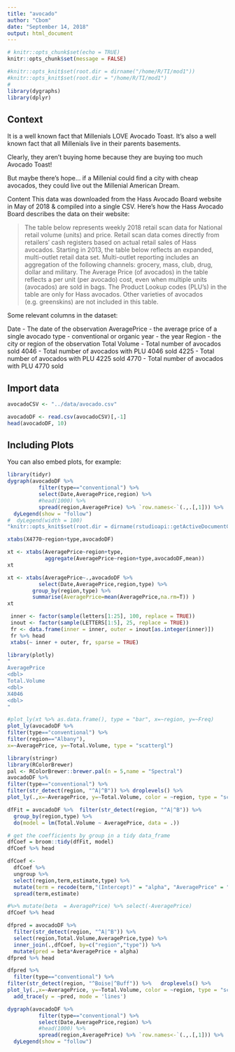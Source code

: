 ```yaml
---
title: "avocado"
author: "Cbom"
date: "September 14, 2018"
output: html_document
---
```


```r
# knitr::opts_chunk$set(echo = TRUE)
knitr::opts_chunk$set(message = FALSE)

#knitr::opts_knit$set(root.dir = dirname("/home/R/TI/mod1"))
#knitr::opts_knit$set(root.dir = "/home/R/TI/mod1")
# 
library(dygraphs)
library(dplyr)
```

## Context
It is a well known fact that Millenials LOVE Avocado Toast. It's also a well known fact that all Millenials live in their parents basements.

Clearly, they aren't buying home because they are buying too much Avocado Toast!

But maybe there's hope... if a Millenial could find a city with cheap avocados, they could live out the Millenial American Dream.

Content
This data was downloaded from the Hass Avocado Board website in May of 2018 & compiled into a single CSV. Here's how the Hass Avocado Board describes the data on their website:

> The table below represents weekly 2018 retail scan data for National retail volume (units) and price. Retail scan data comes directly from retailers’ cash registers based on actual retail sales of Hass avocados. Starting in 2013, the table below reflects an expanded, multi-outlet retail data set. Multi-outlet reporting includes an aggregation of the following channels: grocery, mass, club, drug, dollar and military. The Average Price (of avocados) in the table reflects a per unit (per avocado) cost, even when multiple units (avocados) are sold in bags. The Product Lookup codes (PLU’s) in the table are only for Hass avocados. Other varieties of avocados (e.g. greenskins) are not included in this table.

Some relevant columns in the dataset:

Date - The date of the observation
AveragePrice - the average price of a single avocado
type - conventional or organic
year - the year
Region - the city or region of the observation
Total Volume - Total number of avocados sold
4046 - Total number of avocados with PLU 4046 sold
4225 - Total number of avocados with PLU 4225 sold
4770 - Total number of avocados with PLU 4770 sold


## Import data




```r
avocadoCSV <- "../data/avocado.csv"

avocadoDF <- read.csv(avocadoCSV)[,-1]
head(avocadoDF, 10)
```

## Including Plots

You can also embed plots, for example:

```r
library(tidyr)
dygraph(avocadoDF %>%
          filter(type=="conventional") %>%
          select(Date,AveragePrice,region) %>%
          #head(1000) %>%
          spread(region,AveragePrice) %>% `row.names<-`(.,.[,1])) %>% 
  dyLegend(show = "follow")
#  dyLegend(width = 100)
"knitr::opts_knit$set(root.dir = dirname(rstudioapi::getActiveDocumentContext()$path))"

```

```r
xtabs(X4770~region+type,avocadoDF)
```


```r
xt <- xtabs(AveragePrice~region+type,
            aggregate(AveragePrice~region+type,avocadoDF,mean))
xt
```


```r
xt <- xtabs(AveragePrice~.,avocadoDF %>%
          select(Date,AveragePrice,region,type) %>%
        group_by(region,type) %>%
        summarise(AveragePrice=mean(AveragePrice,na.rm=T)) ) 
xt
```

```r
 inner <- factor(sample(letters[1:25], 100, replace = TRUE))
 inout <- factor(sample(LETTERS[1:5], 25, replace = TRUE))
 fr <- data.frame(inner = inner, outer = inout[as.integer(inner)])
 fr %>% head
 xtabs(~ inner + outer, fr, sparse = TRUE)
```


```r
library(plotly)
"
AveragePrice
<dbl>
Total.Volume
<dbl>
X4046
<dbl>
"

#plot_ly(xt %>% as.data.frame(), type = "bar", x=~region, y=~Freq)
plot_ly(avocadoDF %>%
filter(type=="conventional") %>%
filter(region=="Albany"),
x=~AveragePrice, y=~Total.Volume, type = "scattergl")
```
```r
library(stringr)
library(RColorBrewer)
pal <- RColorBrewer::brewer.pal(n = 5,name = "Spectral") 
avocadoDF %>%
filter(type=="conventional") %>%
filter(str_detect(region, "^A|^B")) %>% droplevels() %>%  
plot_ly(.,x=~AveragePrice, y=~Total.Volume, color = ~region, type = "scattergl", colors = pal)
```


```r
dfFit = avocadoDF %>%  filter(str_detect(region, "^A|^B")) %>% 
  group_by(region,type) %>%
  do(model = lm(Total.Volume ~ AveragePrice, data = .))

# get the coefficients by group in a tidy data_frame
dfCoef = broom::tidy(dfFit, model)
dfCoef %>% head
```
```r
dfCoef <- 
  dfCoef %>%
  ungroup %>%
  select(region,term,estimate,type) %>%
  mutate(term = recode(term,"(Intercept)" = "alpha", "AveragePrice" = "beta")) %>%
  spread(term,estimate) 

#%>% mutate(beta  = AveragePrice) %>% select(-AveragePrice)
dfCoef %>% head
```

```r
dfpred = avocadoDF %>%
  filter(str_detect(region, "^A|^B")) %>%
  select(region,Total.Volume,AveragePrice,type) %>% 
  inner_join(.,dfCoef, by=c("region","type")) %>% 
  mutate(pred = beta*AveragePrice + alpha)
dfpred %>% head
```

```r
dfpred %>% 
  filter(type=="conventional") %>% 
filter(str_detect(region, "^Boise|^Buff")) %>%   droplevels() %>% 
plot_ly(.,x=~AveragePrice, y=~Total.Volume, color = ~region, type = "scattergl", colors = pal) %>%
  add_trace(y = ~pred, mode = 'lines') 

```


```r
dygraph(avocadoDF %>%
          filter(type=="conventional") %>%
          select(Date,AveragePrice,region) %>%
          #head(1000) %>%
          spread(region,AveragePrice) %>% `row.names<-`(.,.[,1])) %>% 
  dyLegend(show = "follow")
```


